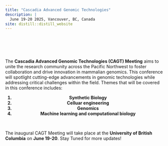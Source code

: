 ```yaml
---
title: "Cascadia Advanced Genomic Technologies"
description: |
  June 19-20 2025, Vancouver, BC, Canada
site: distill::distill_website
---
```


<style type="text/css">

d-article {
  background-image: url("images/DNA_background2.png");
  background-size: cover;
  background-position: center; 
  text-size: 2;
  overflow: auto;
  height: 70vh; /* Full viewport height */
  text-align: center; /* Center the text */
}

</style>

<div class="center-text" style="padding-top: 60px;">

 The **Cascadia Advanced Genomic Technologies (CAGT) Meeting** aims to unite the research community across the Pacific Northwest to foster collaboration and drive innovation in mammalian genomics. This conference will spotlight cutting-edge advancements in genomic technologies while addressing critical challenges within the field. Themes that will be covered in this conference includes:
 
  <strong><ol style="text-align: center;">
      <li>Synthetic Biology</li>
      <li>Celluar engineering</li>
      <li>Genomics</li>
      <li>Machine learning and computational biology</li>
  </ol></strong>
  
<br>

  The inaugural CAGT Meeting will take place at the **University of British Columbia** on **June 19-20**. Stay Tuned for more updates!
  
</div>
